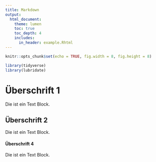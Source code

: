 ```yaml
---
title: Markdown
output: 
  html_document:
    theme: lumen
    toc: true
    toc_depth: 4
    includes:
      in_header: example.Rhtml
---
```


```r
knitr::opts_chunk$set(echo = TRUE, fig.width = 8, fig.height = 8)

library(tidyverse)
library(lubridate)

```



# Überschrift 1

Die ist ein Text Block.

## Überschrift 2

Die ist ein Text Block.

#### Überschrift 4

Die ist ein Text Block.











